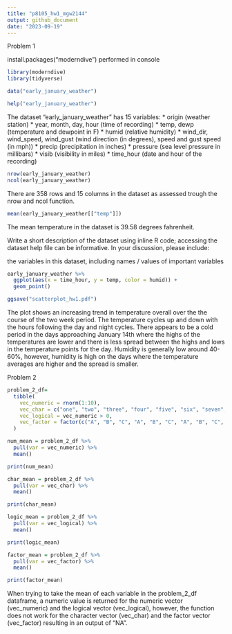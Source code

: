 ```yaml
---
title: "p8105_hw1_mgw2144"
output: github_document
date: "2023-09-19"
---
```


Problem 1

install.packages("moderndive") performed in console

```r
library(moderndive)
library(tidyverse)
```

```r
data("early_january_weather")
```

```r
help("early_january_weather")
```

The dataset "early_january_weather" has 15 variables: 
*   origin (weather station)
*   year, month, day, hour (time of recording)
*   temp, dewp (temperature and dewpoint in F)
*   humid (relative humidity)
*   wind_dir, wind_speed, wind_gust (wind direction (in degrees), speed and gust speed (in mph))
*   precip (precipitation in inches)
*   pressure (sea level pressure in millibars)
*   visib (visibility in miles)
*   time_hour (date and hour of the recording)

```r
nrow(early_january_weather)
ncol(early_january_weather)
```
There are 358 rows and 15 columns in the dataset as assessed trough the nrow and ncol function.

```r
mean(early_january_weather[["temp"]])
```
The mean temperature in the dataset is 39.58 degrees fahrenheit.

Write a short description of the dataset using inline R code; accessing the dataset help file can be informative. In your discussion, please include:

the variables in this dataset, including names / values of important variables

```r
early_january_weather %>%
  ggplot(aes(x = time_hour, y = temp, color = humid)) +
  geom_point()

ggsave("scatterplot_hw1.pdf")
```

The plot shows an increasing trend in temperature overall over the the course of the two week period. The temperature cycles up and down with the hours following the day and night cycles. There appears to be a cold period in the days approaching January 14th where the highs of the temperatures are lower and there is less spread between the highs and lows in the temperature points for the day. Humidity is generally low around 40-60%, however, humidity is high on the days where the temperature averages are higher and the spread is smaller.  


Problem 2

```r
problem_2_df=
  tibble(
    vec_numeric = rnorm(1:10),
    vec_char = c("one", "two", "three", "four", "five", "six", "seven", "eight", "nine", "ten"),
    vec_logical = vec_numeric > 0, 
    vec_factor = factor(c("A", "B", "C", "A", "B", "C", "A", "B", "C", "A"))
  )
```

```r
num_mean = problem_2_df %>%
  pull(var = vec_numeric) %>%
  mean()

print(num_mean)

char_mean = problem_2_df %>%
  pull(var = vec_char) %>%
  mean()

print(char_mean)

logic_mean = problem_2_df %>%
  pull(var = vec_logical) %>%
  mean()

print(logic_mean)

factor_mean = problem_2_df %>%
  pull(var = vec_factor) %>%
  mean()

print(factor_mean)

```
When trying to take the mean of each variable in the problem_2_df dataframe, a numeric value is returned for the numeric vector (vec_numeric) and the logical vector (vec_logical), however, the function does not work for the character vector (vec_char) and the factor vector (vec_factor) resulting in an output of "NA". 
